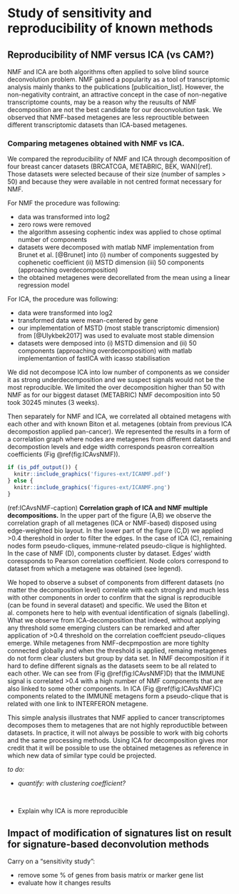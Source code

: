 # Study of sensitivity and reproducibility of known methods 

## Reproducibility of NMF versus ICA (vs CAM?)

NMF and ICA are both algorithms often applied to solve blind source deconvolution problem. NMF gained a popularity as a tool of transcriptomic analysis mainly thanks to the publications [publicaition_list]. However, the non-negativity contraint, an attractive concept in the case of non-negative transcriptome counts, may be a reason why the reusults of NMF decomposition are not the best candidate for our deconvolution task. We observed that NMF-based metagenes are less reprouctible between different transcriptomic datasets than ICA-based metagenes.

### Comparing metagenes obtained with NMF vs ICA. 

We compared the reproducibility of NMF and ICA through decomposition of four breast cancer datasets (BRCATCGA, METABRIC, BEK, WAN)[ref]. Those datasets were selected because of their size (number of samples > 50) and because they were available in not centred format necessary for NMF. 

For NMF the procedure was following:

* data was transformed into log2
* zero rows were removed 
* the algorithm assesing cophentic index was applied to chose optimal number of components
* datasets were decomposed with matlab NMF implementation from Brunet et al. [@Brunet] into (i) number of components suggested by cophenetic coefficient (ii) MSTD dimension (iii) 50 components (approaching overdecomposition)
* the obtained metagenes were decorellated from the mean using a linear regression model

For ICA, the procedure was following:

* data were transformed into log2
* transformed data were mean-centered by gene
* our implementation of MSTD (most stable transcriptomic dimension) from [@Ulykbek2017] was used to evaluate most stable dimension
* datasets were demposed into (i) MSTD dimension and (ii) 50 components (approaching overdecomposition) with matlab implementantion of fastICA with icasso stabilisation

We did not decompose ICA into low number of components as we consider it as strong underdecomposition and we suspect signals would not be the most reproducible. We limited the over decomposition higher than 50 with NMF as for our biggest dataset (METABRIC) NMF decomposition into 50 took 30245 minutes (3 weeks). 

Then separately for NMF and ICA, we correlated all obtained metagens with each other and with known Biton et al. metagenes (obtain from  previous ICA decompostion applied pan-cancer). We represented the results in a form of a correlation graph where nodes are metagenes from different datasets and decompostion levels and edge width corresponds peasron correaltion coefficients (Fig \@ref(fig:ICAvsNMF)).

```r
if (is_pdf_output()) {
  knitr::include_graphics('figures-ext/ICANMF.pdf')
} else {
  knitr::include_graphics('figures-ext/ICANMF.png')
}
```

(ref:ICAvsNMF-caption) **Correlation graph of ICA and NMF multiple decompositions.** In the upper part of the figure (A,B) we observe the correlation graph of all metagenes (ICA or NMF-based) disposed using edge-weighted bio layout. In the lower part of the figure (C,D) we applied >0.4 thereshold in order to filter the edges. In the case of ICA (C), remaining nodes form pseudo-cliques, immune-related pseudo-clique is highlighted. In the case of NMF (D), components cluster by dataset. Edges' width coressponds to Pearson correlation coefficient. Node colors correspond to dataset from which a metagene was obtained (see legend).

We hoped to observe a subset of components from different datasets (no matter the decomposition level) correlate with each strongly  and much less with other components in order to confirm that the signal is reproducible (can be found in several dataset) and specific. We used the Biton et al.  componets here to help with eventual identification of signals (labelling). What we observe from ICA-decomposition that indeed, without applying any threshold some emerging clusters can be remarked and after application of >0.4 threshold on the correlation coeffcient pseudo-cliques emerge. While metagenes from NMF-decpmpostion are more tighlty connected globally and when the threshold is applied, remaing metagenes do not form clear clusters but group by data set. In NMF decomposition if it hard to define different signals as the datasets seem to be all related to each other. We can see from (Fig \@ref(fig:ICAvsNMF)D) that the IMMUNE signal is correlated >0.4 with a high number of NMF components that are also linked to some other components. In ICA (Fig \@ref(fig:ICAvsNMF)C) components related to the IMMUNE metagens form a pseudo-clique that is related with one link to INTERFERON metagene. 

This simple analysis illustrates that NMF applied to cancer transcriptomes decomposes them to metagenes that are not highly reproductible between datasets. In practice, it will not always be possible to work with big cohorts and the same processing methods. Using ICA for decomposition gives mor credit that it will be possible to use the obtained metagenes as reference in which new data of similar type could be projected. 

*to do:*

* *quantify: with clustering coefficient?* 

  ​

* Explain why ICA is more reproducible 

## Impact of modification of signatures list on result for signature-based deconvolution methods

Carry on a "sensitivity study": 

* remove some % of genes from basis matrix or marker gene list
* evaluate how it changes results